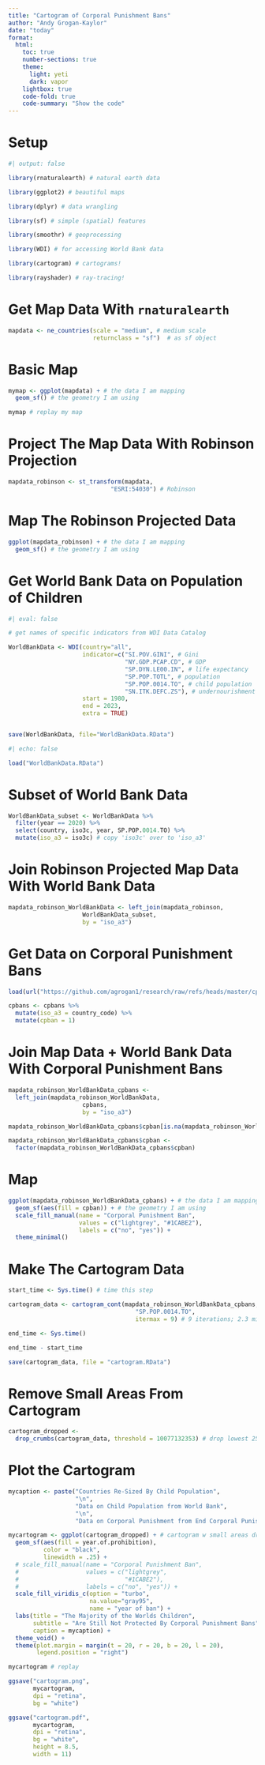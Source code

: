 ```yaml
---
title: "Cartogram of Corporal Punishment Bans"
author: "Andy Grogan-Kaylor"
date: "today"
format:
  html:
    toc: true
    number-sections: true
    theme:
      light: yeti
      dark: vapor
    lightbox: true
    code-fold: true
    code-summary: "Show the code"
---
```


# Setup

```r
#| output: false

library(rnaturalearth) # natural earth data

library(ggplot2) # beautiful maps

library(dplyr) # data wrangling

library(sf) # simple (spatial) features

library(smoothr) # geoprocessing

library(WDI) # for accessing World Bank data

library(cartogram) # cartograms!

library(rayshader) # ray-tracing!

```

# Get Map Data With `rnaturalearth`

```r

mapdata <- ne_countries(scale = "medium", # medium scale
                        returnclass = "sf")  # as sf object

```

# Basic Map

```r

mymap <- ggplot(mapdata) + # the data I am mapping
  geom_sf() # the geometry I am using

mymap # replay my map

```

# Project The Map Data With Robinson Projection

```r

mapdata_robinson <- st_transform(mapdata,
                             "ESRI:54030") # Robinson

```

# Map The Robinson Projected Data

```r

ggplot(mapdata_robinson) + # the data I am mapping
  geom_sf() # the geometry I am using

```

# Get World Bank Data on Population of Children

```r
#| eval: false

# get names of specific indicators from WDI Data Catalog

WorldBankData <- WDI(country="all", 
                     indicator=c("SI.POV.GINI", # Gini
                                 "NY.GDP.PCAP.CD", # GDP
                                 "SP.DYN.LE00.IN", # life expectancy
                                 "SP.POP.TOTL", # population
                                 "SP.POP.0014.TO", # child population 
                                 "SN.ITK.DEFC.ZS"), # undernourishment
                     start = 1980, 
                     end = 2023, 
                     extra = TRUE) 


save(WorldBankData, file="WorldBankData.RData")

```

```r
#| echo: false

load("WorldBankData.RData")

```

# Subset of World Bank Data

```r

WorldBankData_subset <- WorldBankData %>% 
  filter(year == 2020) %>%
  select(country, iso3c, year, SP.POP.0014.TO) %>%
  mutate(iso_a3 = iso3c) # copy 'iso3c' over to 'iso_a3'

```

# Join Robinson Projected Map Data With World Bank Data

```r

mapdata_robinson_WorldBankData <- left_join(mapdata_robinson, 
                     WorldBankData_subset, 
                     by = "iso_a3")

```

# Get Data on Corporal Punishment Bans

```r

load(url("https://github.com/agrogan1/research/raw/refs/heads/master/cpbans/CPBans.RData"))

cpbans <- cpbans %>%
  mutate(iso_a3 = country_code) %>% 
  mutate(cpban = 1)

```

# Join Map Data + World Bank Data With Corporal Punishment Bans

```r

mapdata_robinson_WorldBankData_cpbans <-
  left_join(mapdata_robinson_WorldBankData, 
                     cpbans, 
                     by = "iso_a3")

mapdata_robinson_WorldBankData_cpbans$cpban[is.na(mapdata_robinson_WorldBankData_cpbans$cpban)] <- 0 # convert NA's to "No"

mapdata_robinson_WorldBankData_cpbans$cpban <- 
  factor(mapdata_robinson_WorldBankData_cpbans$cpban)

```

# Map

```r

ggplot(mapdata_robinson_WorldBankData_cpbans) + # the data I am mapping
  geom_sf(aes(fill = cpban)) + # the geometry I am using
  scale_fill_manual(name = "Corporal Punishment Ban",
                    values = c("lightgrey", "#1CABE2"),
                    labels = c("no", "yes")) +
  theme_minimal()


```

# Make The Cartogram Data

```r

start_time <- Sys.time() # time this step

cartogram_data <- cartogram_cont(mapdata_robinson_WorldBankData_cpbans, 
                                    "SP.POP.0014.TO", 
                                    itermax = 9) # 9 iterations; 2.3 minutes

end_time <- Sys.time()

end_time - start_time

save(cartogram_data, file = "cartogram.RData")

```

# Remove Small Areas From Cartogram

```r

cartogram_dropped <- 
  drop_crumbs(cartogram_data, threshold = 10077132353) # drop lowest 25%

```

# Plot the Cartogram

```r

mycaption <- paste("Countries Re-Sized By Child Population",
                   "\n",
                   "Data on Child Population from World Bank",
                   "\n",
                   "Data on Corporal Punishment from End Corporal Punishment")

mycartogram <- ggplot(cartogram_dropped) + # cartogram w small areas dropped
  geom_sf(aes(fill = year.of.prohibition),
          color = "black",
          linewidth = .25) +
  # scale_fill_manual(name = "Corporal Punishment Ban",
  #                   values = c("lightgrey", 
  #                              "#1CABE2"),
  #                   labels = c("no", "yes")) +
  scale_fill_viridis_c(option = "turbo", 
                       na.value="gray95",
                       name = "year of ban") +
  labs(title = "The Majority of the Worlds Children",
       subtitle = "Are Still Not Protected By Corporal Punishment Bans",
       caption = mycaption) +
  theme_void() +
  theme(plot.margin = margin(t = 20, r = 20, b = 20, l = 20),
        legend.position = "right") 

mycartogram # replay

ggsave("cartogram.png",
       mycartogram, 
       dpi = "retina",
       bg = "white")

ggsave("cartogram.pdf", 
       mycartogram,
       dpi = "retina",
       bg = "white",
       height = 8.5,
       width = 11)

```

